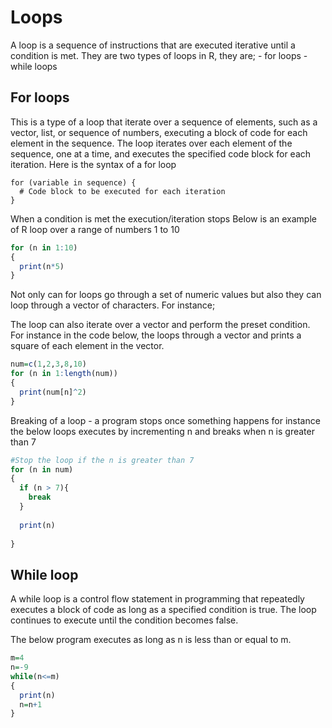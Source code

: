 # Loops
A loop is a sequence of instructions that are executed iterative until a condition is met. They are two types of loops in R, they are;
- for loops
- while loops 

## For loops 
This is a type of a loop that iterate over a sequence of elements, such as a vector, list, or sequence of numbers, executing a block of code for each element in the sequence. The loop iterates over each element of the sequence, one at a time, and executes the specified code block for each iteration.
Here is the syntax of a for loop 
```
for (variable in sequence) {
  # Code block to be executed for each iteration
}
```
When a condition is met the execution/iteration stops 
Below is an example of R loop over a range of numbers 1 to 10
```r
for (n in 1:10)
{
  print(n*5)
}
```

Not only can for loops go through a set of numeric values but also they can loop through a vector of characters. For instance;




The loop can also iterate over a vector and perform the preset condition. For instance in the code below, the loops through a vector and prints a square of each element in the vector.
```r
num=c(1,2,3,8,10)
for (n in 1:length(num))
{
  print(num[n]^2)
}
```

Breaking of a loop - a program stops once something happens for instance the below loops executes by incrementing n and breaks when n is greater than 7
```r
#Stop the loop if the n is greater than 7
for (n in num)
{
  if (n > 7){
    break
  }
  
  print(n)
  
}
```

## While loop
A while loop is a control flow statement in programming that repeatedly executes a block of code as long as a specified condition is true. The loop continues to execute until the condition becomes false.

The below program executes as long as n is less than or equal to m. 

```r
m=4
n=-9
while(n<=m)
{
  print(n)
  n=n+1
}
```







